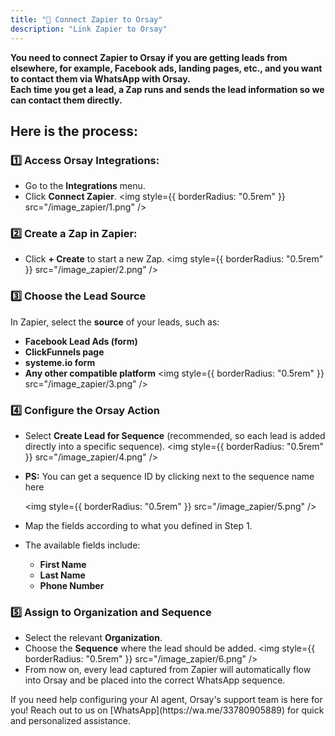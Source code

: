 ```yaml
---
title: "🧢 Connect Zapier to Orsay"
description: "Link Zapier to Orsay"
---
```


**You need to connect Zapier to Orsay if you are getting leads from elsewhere, for example, Facebook ads, landing pages, etc., and you want to contact them via WhatsApp with Orsay.  
Each time you get a lead, a Zap runs and sends the lead information so we can contact them directly.**

## Here is the process:

### 1️⃣ Access Orsay Integrations:

- Go to the **Integrations** menu.
- Click **Connect Zapier**.
  <img style={{ borderRadius: "0.5rem" }} src="/image_zapier/1.png" />

### 2️⃣ Create a Zap in Zapier:

- Click **+ Create** to start a new Zap.
  <img style={{ borderRadius: "0.5rem" }} src="/image_zapier/2.png" />

### 3️⃣ Choose the Lead Source

In Zapier, select the **source** of your leads, such as:

- **Facebook Lead Ads (form)**
- **ClickFunnels page**
- **systeme.io form**
- **Any other compatible platform**
  <img style={{ borderRadius: "0.5rem" }} src="/image_zapier/3.png" />

### 4️⃣ Configure the Orsay Action

- Select **Create Lead for Sequence** (recommended, so each lead is added directly into a specific sequence).
  <img style={{ borderRadius: "0.5rem" }} src="/image_zapier/4.png" />
- **PS:** You can get a sequence ID by clicking next to the sequence name here

  <img style={{ borderRadius: "0.5rem" }} src="/image_zapier/5.png" />

- Map the fields according to what you defined in Step 1.
- The available fields include:
  - **First Name**
  - **Last Name**
  - **Phone Number**

### 5️⃣ Assign to Organization and Sequence

- Select the relevant **Organization**.
- Choose the **Sequence** where the lead should be added.
  <img style={{ borderRadius: "0.5rem" }} src="/image_zapier/6.png" />
- From now on, every lead captured from Zapier will automatically flow into Orsay
  and be placed into the correct WhatsApp sequence.

<Note>
  If you need help configuring your AI agent, Orsay's support team is here for
  you! Reach out to us on [WhatsApp](https://wa.me/33780905889) for quick and
  personalized assistance.
</Note>
